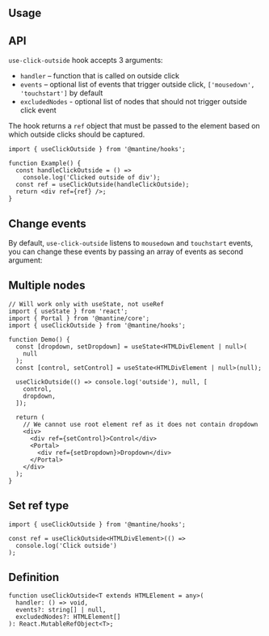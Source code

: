 

## Usage

<Demo data={HooksDemos.useClickOutsideUsage} />

## API

`use-click-outside` hook accepts 3 arguments:

- `handler` – function that is called on outside click
- `events` – optional list of events that trigger outside click, `['mousedown', 'touchstart']` by default
- `excludedNodes` - optional list of nodes that should not trigger outside click event

The hook returns a `ref` object that must be passed to the element
based on which outside clicks should be captured.

```tsx
import { useClickOutside } from '@mantine/hooks';

function Example() {
  const handleClickOutside = () =>
    console.log('Clicked outside of div');
  const ref = useClickOutside(handleClickOutside);
  return <div ref={ref} />;
}
```

## Change events

By default, `use-click-outside` listens to `mousedown` and `touchstart` events,
you can change these events by passing an array of events as second argument:

<Demo data={HooksDemos.useClickOutsideEvents} />

## Multiple nodes

```tsx
// Will work only with useState, not useRef
import { useState } from 'react';
import { Portal } from '@mantine/core';
import { useClickOutside } from '@mantine/hooks';

function Demo() {
  const [dropdown, setDropdown] = useState<HTMLDivElement | null>(
    null
  );
  const [control, setControl] = useState<HTMLDivElement | null>(null);

  useClickOutside(() => console.log('outside'), null, [
    control,
    dropdown,
  ]);

  return (
    // We cannot use root element ref as it does not contain dropdown
    <div>
      <div ref={setControl}>Control</div>
      <Portal>
        <div ref={setDropdown}>Dropdown</div>
      </Portal>
    </div>
  );
}
```

## Set ref type

```tsx
import { useClickOutside } from '@mantine/hooks';

const ref = useClickOutside<HTMLDivElement>(() =>
  console.log('Click outside')
);
```

## Definition

```tsx
function useClickOutside<T extends HTMLElement = any>(
  handler: () => void,
  events?: string[] | null,
  excludedNodes?: HTMLElement[]
): React.MutableRefObject<T>;
```
